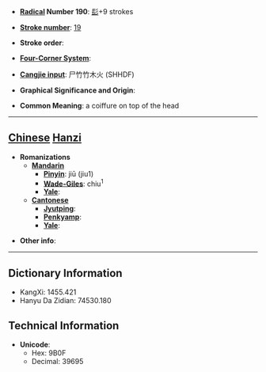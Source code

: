 * '''[[Wiktionary:Chinese radical index| Radical]] Number 190''': [[Wiktionary:Chinese radical index 髟|髟]]+9 strokes

* '''[[Wiktionary:Chinese total strokes index|Stroke number]]''': [[Wiktionary:Chinese total strokes index 19|19]]

* '''Stroke order''': 

* '''[[Wiktionary:Chinese four corner index|Four-Corner System]]''': 

* '''[[Wiktionary:Chinese Cangjie index|Cangjie input]]''': 尸竹竹木火 (SHHDF)

* '''Graphical Significance and Origin''': 

* '''Common Meaning''': a coiffure on top of the head

----

== [[Chinese]] [[Hanzi]] ==

* '''Romanizations'''
** '''[[Mandarin]]'''
*** '''[[Pinyin]]''': jiū (jiu1)
*** '''[[Wade-Giles]]''': chiu<sup>1</sup>
*** '''[[Yale]]''': 
** '''[[Cantonese]]'''
*** '''[[Jyutping]]''':
*** '''[[Penkyamp]]''': 
*** '''[[Yale]]''': 

* '''Other info''': 

----

== Dictionary Information ==

* KangXi: 1455.421
* Hanyu Da Zidian: 74530.180

== Technical Information ==

* '''Unicode''':
** Hex: 9B0F
** Decimal: 39695